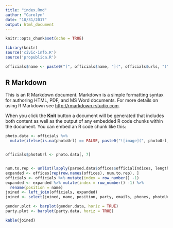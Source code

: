 ```yaml
---
title: "index.Rmd"
author: "Carolyn"
date: "10/31/2017"
output: html_document
---
```


```r
knitr::opts_chunk$set(echo = TRUE)

library(knitr)
source('civic-info.R')
source('propublica.R')

officials$name <- paste0("[", officials$name, "](", officials$urls, ")")


```

## R Markdown



This is an R Markdown document. Markdown is a simple formatting syntax for authoring HTML, PDF, and MS Word documents. For more details on using R Markdown see <http://rmarkdown.rstudio.com>.

When you click the **Knit** button a document will be generated that includes both content as well as the output of any embedded R code chunks within the document. You can embed an R code chunk like this:

```r


photo.data <- officials %>%
  mutate(ifelse(is.na(photoUrl) == FALSE, paste0("![image](", photoUrl, ")"), "Not available"))


officials$photoUrl <- photo.data[, 7]


num.to.rep <- unlist(lapply(parsed.data$offices$officialIndices, length))
expanded <- offices[rep(row.names(offices), num.to.rep), ]
officials <- officials %>% mutate(index = row_number() -1)
expanded <- expanded %>% mutate(index = row_number() -1) %>%
  rename(position = name) 
joined <- left_join(officials, expanded)
joined <- select(joined, name, position, party, emails, phones, photoUrl)

gender.plot <- barplot(gender.data, horiz = TRUE)
party.plot <- barplot(party.data, horiz = TRUE)

kable(joined)
```





